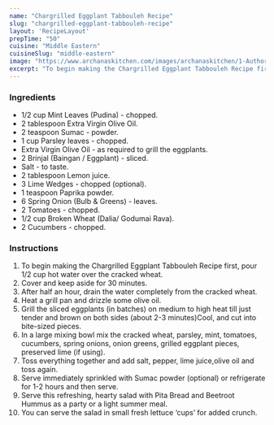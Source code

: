 ---
name: "Chargrilled Eggplant Tabbouleh Recipe"
slug: "chargrilled-eggplant-tabbouleh-recipe"
layout: 'RecipeLayout'
prepTime: "50"
cuisine: "Middle Eastern"
cuisineSlug: "middle-eastern"
image: "https://www.archanaskitchen.com/images/archanaskitchen/1-Author/Madhuli_Ajay/Chargrilled_Eggplant_Tabbouleh__Middle_Eastern_vegetable_salad_with_chargrilled_eggplants.jpg"
excerpt: "To begin making the Chargrilled Eggplant Tabbouleh Recipe first, pour 12 cup hot water over the cracked wheat"
---

### Ingredients

- 1/2 cup Mint Leaves (Pudina) - chopped.
- 2 tablespoon Extra Virgin Olive Oil.
- 2 teaspoon Sumac - powder.
- 1 cup Parsley leaves - chopped.
- Extra Virgin Olive Oil - as required to grill the eggplants.
- 2 Brinjal (Baingan / Eggplant) - sliced.
- Salt - to taste.
- 2 tablespoon Lemon juice.
- 3 Lime Wedges - chopped (optional).
- 1 teaspoon Paprika powder.
- 6 Spring Onion (Bulb & Greens) - leaves.
- 2 Tomatoes - chopped.
- 1/2 cup Broken Wheat (Dalia/ Godumai Rava).
- 2 Cucumbers - chopped.

### Instructions

1. To begin making the Chargrilled Eggplant Tabbouleh Recipe first, pour 1/2 cup hot water over the cracked wheat.
1. Cover and keep aside for 30 minutes.
1. After half an hour, drain the water completely from the cracked wheat.
1. Heat a grill pan and drizzle some olive oil.
1. Grill the sliced eggplants (in batches) on medium to high heat till just tender and brown on both sides (about 2-3 minutes)Cool, and cut into bite-sized pieces.
1. In a large mixing bowl mix the cracked wheat, parsley, mint, tomatoes, cucumbers, spring onions, onion greens, grilled eggplant pieces, preserved lime (if using).
1. Toss everything together and add salt, pepper, lime juice,olive oil and toss again.
1. Serve immediately sprinkled with Sumac powder (optional) or refrigerate for 1-2 hours and then serve.
1. Serve this refreshing, hearty salad with Pita Bread and Beetroot Hummus as a party or a light summer meal.
1. You can serve the salad in small fresh lettuce ‘cups’ for added crunch.
